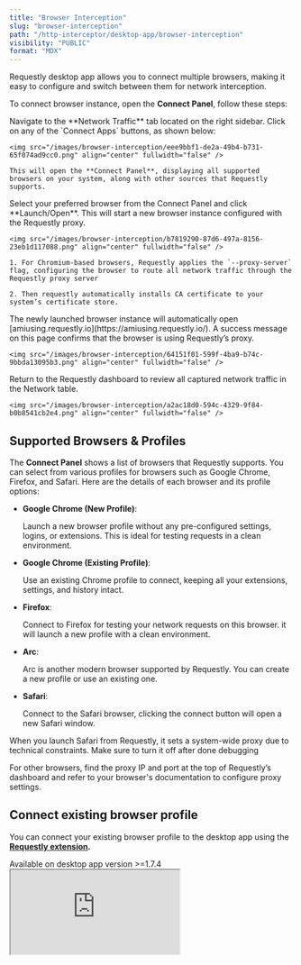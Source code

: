```yaml
---
title: "Browser Interception"
slug: "browser-interception"
path: "/http-interceptor/desktop-app/browser-interception"
visibility: "PUBLIC"
format: "MDX"
---
```


Requestly desktop app allows you to connect multiple browsers, making it easy to configure and switch between them for network interception.

To connect browser instance, open the **Connect Panel**, follow these steps:

<Steps>
  <Step title="Open the Network Traffic Tab">
    Navigate to the **Network Traffic** tab located on the right sidebar.
  </Step>

  <Step title="Click the Connect Apps Button">
    Click on any of the `Connect Apps` buttons, as shown below:

    <img src="/images/browser-interception/eee9bbf1-de2a-49b4-b731-65f074ad9cc0.png" align="center" fullwidth="false" />

    This will open the **Connect Panel**, displaying all supported browsers on your system, along with other sources that Requestly supports.
  </Step>

  <Step title="Launch a Browser with Requestly Proxy">
    Select your preferred browser from the Connect Panel and click **Launch/Open**. This will start a new browser instance configured with the Requestly proxy.

    <img src="/images/browser-interception/b7819290-87d6-497a-8156-23eb1d117088.png" align="center" fullwidth="false" />

    1. For Chromium-based browsers, Requestly applies the `--proxy-server` flag, configuring the browser to route all network traffic through the Requestly proxy server

    2. Then requestly automatically installs CA certificate to your system’s certificate store.
  </Step>

  <Step title="Verify Proxy Setup">
    The newly launched browser instance will automatically open [amiusing.requestly.io](https://amiusing.requestly.io/). A success message on this page confirms that the browser is using Requestly’s proxy.

    <img src="/images/browser-interception/64151f01-599f-4ba9-b74c-9bbda13095b3.png" align="center" fullwidth="false" />
  </Step>

  <Step title="View Captured Traffic">
    Return to the Requestly dashboard to review all captured network traffic in the Network table.

    <img src="/images/browser-interception/a2ac18d0-594c-4329-9f84-b0b8541cb2e4.png" align="center" fullwidth="false" />
  </Step>
</Steps>

## Supported Browsers & Profiles

The **Connect Panel** shows a list of browsers that Requestly supports. You can select from various profiles for browsers such as Google Chrome, Firefox, and Safari. Here are the details of each browser and its profile options:

* **Google Chrome (New Profile)**:

  Launch a new browser profile without any pre-configured settings, logins, or extensions. This is ideal for testing requests in a clean environment.

* **Google Chrome (Existing Profile)**:

  Use an existing Chrome profile to connect, keeping all your extensions, settings, and history intact.

* **Firefox**:

  Connect to Firefox for testing your network requests on this browser. it will launch a new profile with a clean environment.

* **Arc**:

  Arc is another modern browser supported by Requestly. You can create a new profile or use an existing one.

* **Safari**:

  Connect to the Safari browser, clicking the connect button will open a new Safari window.

<Info>
  When you launch Safari from Requestly, it sets a system-wide proxy due to technical constraints. Make sure to turn it off after done debugging
</Info>

For other browsers, find the proxy IP and port at the top of Requestly’s dashboard and refer to your browser's documentation to configure proxy settings.

## **Connect existing browser profile**

You can connect your existing browser profile to the desktop app using the [**Requestly extension**](https://requestly.com/downloads/)**.**

<Warning>
  Available on desktop app version >=1.7.4
</Warning>

<iframe className="w-full aspect-video rounded-xl" src="https://www.youtube.com/embed/VFTwLMhXkTY" />

## **Steps to connect using browser extension**

1. Launch the desktop app

2. Open the Requestly extension popup in the browser profile you want to connect.

   <img src="/images/browser-interception/a60db20e-df15-416e-8a93-f5e3ac07568c.png" align="left" fullwidth="false" />

   **This button is only visible when the desktop app is open.**

3. You should see a connect button in the popup to connect with the desktop app.

4. Click on the button and the desktop app starts intercepting the traffic.

With this method, you can easily link your current browser profile to the desktop app without needing to relaunch or lose your browsing session

## Custom Browser Launch Options

Requestly offers **custom browser launch options** for certain browsers, specifically Chromium-based ones. These options allow you to tweak the behavior of the browser during interception.

Use the buttons next to the browser selection to customize the launch options. Here's a quick rundown of the **preset configurations**:

<img src="/images/browser-interception/000714ac-1c0e-4389-86ed-9b1ac01b036f.png" align="center" fullwidth="false" />

**Without Safety Checks** Disables security restrictions, allowing insecure content to run and third-party modules to load. Flags used:

* `--allow-running-insecure-content` Allows the browser to load content from websites that are not served over HTTPS.

* `--allow-insecure-localhost` Allows insecure content to be loaded from `localhost`

* `--allow-third-party-modules` Allows third-party modules (which could include extensions or custom scripts) to run even if they are not from trusted sources

**Without CORS** The `--disable-web-security` flag disables CORS (Cross-Origin Resource Sharing) restrictions in the browser, allowing requests to be made across different domains without security checks, to learn more on cors check out our blogpost <a target="_blank" href="https://requestly.com/blog/what-is-cors-and-how-to-bypass-it/">here</a>.

**With Custom Arguments**

Launch the browser with custom flags (only supported for Chromium-based browsers). Here are some interesting flags for launching Chromium-based browsers with custom arguments:

`--incognito`: Launches Chromium in Incognito mode by default.

`--window-size`: Sets the initial window size. Provided as a string in the format "800,600".

`--user-agent` : A string used to override the default user agent with a custom one.

A full list of available arguments can be found <a target="_blank" href="https://gist.github.com/dodying/34ea4760a699b47825a766051f47d43b">**here**</a>.
